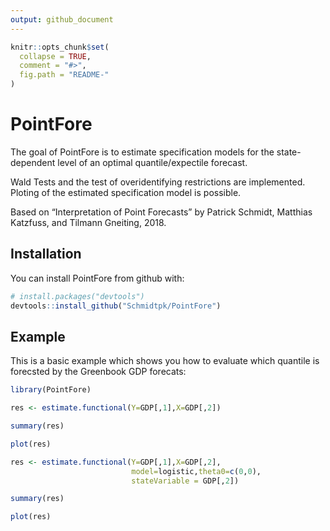 ```yaml
---
output: github_document
---
```


<!-- README.md is generated from README.Rmd. Please edit that file -->

```r
knitr::opts_chunk$set(
  collapse = TRUE,
  comment = "#>",
  fig.path = "README-"
)
```

# PointFore

The goal of PointFore is to estimate specification models for the state-dependent level of an optimal quantile/expectile forecast.

Wald Tests and the test of overidentifying restrictions are implemented. Ploting of the estimated specification model is possible.

Based on "Interpretation of Point Forecasts" by Patrick Schmidt, Matthias Katzfuss, and Tilmann Gneiting, 2018.

## Installation

You can install PointFore from github with:

```r
# install.packages("devtools")
devtools::install_github("Schmidtpk/PointFore")
```

## Example

This is a basic example which shows you how to evaluate which quantile is forecsted by the Greenbook GDP forecats:

```r
library(PointFore)

res <- estimate.functional(Y=GDP[,1],X=GDP[,2])

summary(res)

plot(res)
```


```r
res <- estimate.functional(Y=GDP[,1],X=GDP[,2],
                           model=logistic,theta0=c(0,0),
                           stateVariable = GDP[,2])

summary(res)

plot(res)
```
